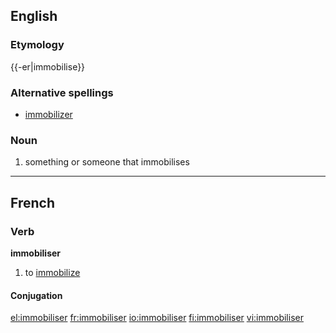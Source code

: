 ==English==

===Etymology===
{{-er|immobilise}}

===Alternative spellings===
* [[immobilizer]]

===Noun===
{{wikipedia}}
{{en-noun}}

# something or someone that immobilises

----

==French==

===Verb===
'''immobiliser'''

# to [[immobilize]]

====Conjugation====
{{fr-conj-er|immobilis|avoir}}

[[el:immobiliser]]
[[fr:immobiliser]]
[[io:immobiliser]]
[[fi:immobiliser]]
[[vi:immobiliser]]